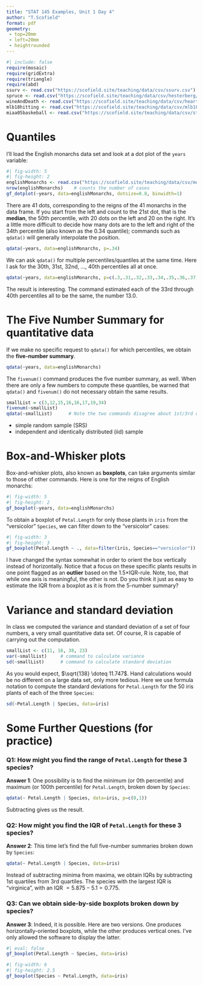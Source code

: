 ```yaml
---
title: "STAT 145 Examples, Unit 1 Day 4"
author: "T.Scofield"
format: pdf
geometry:
 - top=20mm
 - left=20mm
 - heightrounded
---
```


```r
#| include: false
require(mosaic)
require(gridExtra)
require(triangle)
require(abd)
ssurv <- read.csv("https://scofield.site/teaching/data/csv/ssurv.csv")
spruce <- read.csv("https://scofield.site/teaching/data/csv/hesterberg/Spruce.csv")
wineAndDeath <- read.csv("https://scofield.site/teaching/data/csv/heartDiseaseDeathsAndWine.csv")
mlb18hitting <- read.csv("https://scofield.site/teaching/data/csv/mlb18abEligible.csv")
miaa05baskeball <- read.csv("https://scofield.site/teaching/data/csv/stob/miaa05.csv")
```


# Quantiles

I'll load the English monarchs data set and look at a dot plot of the `years`
variable:
```r
#| fig-width: 5
#| fig-height: 2
englishMonarchs <- read.csv("https://scofield.site/teaching/data/csv/monarchReigns.csv")
nrow(englishMonarchs)    # counts the number of cases
gf_dotplot(~years, data=englishMonarchs, dotsize=0.8, binwidth=1)
```

There are 41 dots, corresponding to the reigns of the 41 monarchs in the data
frame.  If you start from the left and count to the 21st dot, that is the
**median**, the 50th percentile, with 20 dots on the left and 20 on the right.
It's a little more difficult to decide how many dots are to the left and right
of the 34th percentile (also known as the 0.34 quantile); commands such as
`qdata()` will generally interpolate the position.
```r
qdata(~years, data=englishMonarchs, p=.34)
```
We can ask `qdata()` for multiple percentiles/quantiles at the same time.
Here I ask for the 30th, 31st, 32nd, ..., 40th percentiles all at once.
```r
qdata(~years, data=englishMonarchs, p=c(.3,.31,.32,.33,.34,.35,.36,.37,.38,.39,.4))
```
The result is interesting.  The command estimated each of the 33rd through
40th percentiles all to be the same, the number 13.0.

# The Five Number Summary for quantitative data

If we make no specific request to `qdata()` for which percentiles, we obtain
the **five-number summary**.
```r
qdata(~years, data=englishMonarchs)
```

The `fivenum()` command produces the five number summary, as well.  When there
are only a few numbers to compute these quantiles, be warned that `qdata()`
and `fivenum()` do not necessary obtain the same results.
```r
smallList = c(3,12,15,16,16,17,19,34)
fivenum(~smallList)
qdata(~smallList)      # Note the two commands disagree about 1st/3rd quartiles
```


 * simple random sample (SRS)
 * independent and identically distributed (iid) sample

\newpage
# Box-and-Whisker plots

Box-and-whisker plots, also known as **boxplots**, can take arguments similar
to those of other commands.  Here is one for the reigns of English monarchs:
```r
#| fig-width: 5
#| fig-height: 2
gf_boxplot(~years, data=englishMonarchs)
```

To obtain a boxplot of `Petal.Length` for only those plants in `iris` from
the "versicolor" `Species`, we can filter down to the "versicolor" cases:
```r
#| fig-width: 3
#| fig-height: 3
gf_boxplot(Petal.Length ~ ., data=filter(iris, Species=="versicolor"))
```

I have changed the syntax somewhat in order to orient the box vertically
instead of horizontally. Notice that a focus on these specific plants results
in one point flagged as an **outlier** based on the 1.5$\times$IQR-rule.
Note, too, that while one axis is meaningful, the other is not.  Do you think
it just as easy to estimate the IQR from a boxplot as it is from the
5-number summary?

\newpage
# Variance and standard deviation

In class we computed the variance and standard deviation of a set of
four numbers, a very small quantitative data set.  Of course, R is capable
of carrying out the computation.
```r
smallList <- c(11, 16, 38, 23)
var(~smallList)     # command to calculate variance
sd(~smallList)      # command to calculate standard deviation
```

As you would expect, $\sqrt{138} \doteq 11.747$.  Hand calculations would
be no different on a large data set, only more tedious.  Here we use
formula notation to compute the standard deviations for `Petal.Length` for
the 50 iris plants of each of the three `Species`:
```r
sd(~Petal.Length | Species, data=iris)
```

\newpage
# Some Further Questions (for practice)

### Q1: How might you find the range of `Petal.Length` for these 3 species?

**Answer 1**:  One possibility is to find the minimum (or 0th percentile)
and maximum (or 100th percentile) for `Petal.Length`, broken down by `Species`:
```r
qdata(~ Petal.Length | Species, data=iris, p=c(0,1))
```
Subtracting gives us the result.

### Q2: How might you find the IQR of `Petal.Length` for these 3 species?

**Answer 2**:  This time let's find the full five-number summaries broken
down by `Species`:
```r
qdata(~ Petal.Length | Species, data=iris)
```
Instead of subtracting minima from maxima, we obtain IQRs by subtracting
1st quartiles from 3rd quartiles.  The species with the largest IQR is
"virginica", with an IQR $= 5.875 - 5.1 = 0.775$.

### Q3: Can we obtain side-by-side boxplots broken down by species?

**Answer 3**:  Indeed, it is possible.  Here are two versions.  One
produces horizontally-oriented boxplots, while the other produces vertical
ones.  I've only allowed the software to display the latter.
```r
#| eval: false
gf_boxplot(Petal.Length ~ Species, data=iris)
```

```r
#| fig-width: 6
#| fig-height: 2.5
gf_boxplot(Species ~ Petal.Length, data=iris)
```
